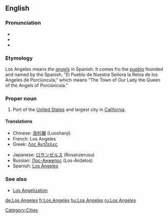 {{wikipedia}}
==English==
===Pronunciation===
*{{audio|En-ca-Los_Angeles.ogg|Audio (CA)}}
* {{audio|en-uk-Los Angeles.ogg|Audio (UK)}}
*{{audio|en-us-Los_Angeles.ogg|Audio (US)}}

===Etymology===
Los Angeles means ''the [[angels]]'' in Spanish. It comes fro the [[pueblo]] founded and named by the Spanish, "El Pueblo de Nuestra Señora la Reina de los Angeles de Porciúncula," which means "The Town of Our Lady the Queen of the Angels of Porciúncula."

===Proper noun===
# Port of the [[United States]] and largest city in [[California]].

====Translations====
{{top}}
*Chinese: [[洛杉磯]] (Luoshanji)
*French: Los Angeles
*Greek: [[Λος Άντζελες]]
{{mid}}
*Japanese: [[ロサンゼルス]] (Rosanzerusu)
*Russian: [[Лос-Анжелос]] (Los-Ánželos) {{m}} {{s}}
*Spanish: [[Los Ángeles]] {{m}} {{s}}
{{bottom}}

===See also===
* [[Los Angelization]]


[[Category:Cities]]

[[de:Los Angeles]]
[[fr:Los Angeles]]
[[hu:Los Angeles]]
[[ru:Los Angeles]]